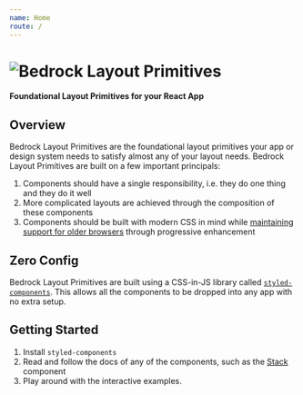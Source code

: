 ```yaml
---
name: Home
route: /
---
```


<h1 style={{ width: "50%", margin: "auto" }}>
  <img
    src="https://user-images.githubusercontent.com/5460770/77477816-8df68000-6de2-11ea-83be-9f12c8de7f0d.png"
    alt="Bedrock Layout Primitives"
    style={{
      objectFit: "cover",
      width: "100%",
      display: "block",
      height: "auto",
    }}
  />
</h1>

<p style={{ textAlign: "center" }}>
  <strong>Foundational Layout Primitives for your React App</strong>
</p>

## Overview

Bedrock Layout Primitives are the foundational layout primitives your app or design system needs to satisfy almost any of your layout needs. Bedrock Layout Primitives are built on a few important principals:

1. Components should have a single responsibility, i.e. they do one thing and they do it well
2. More complicated layouts are achieved through the composition of these components
3. Components should be built with modern CSS in mind while [maintaining support for older browsers](/regarding-ie11) through progressive enhancement

## Zero Config

Bedrock Layout Primitives are built using a CSS-in-JS library called [`styled-components`](https://styled-components.com/). This allows all the components to be dropped into any app with no extra setup.

## Getting Started

1. Install `styled-components`
2. Read and follow the docs of any of the components, such as the [Stack](/src-components-stack) component
3. Play around with the interactive examples.
